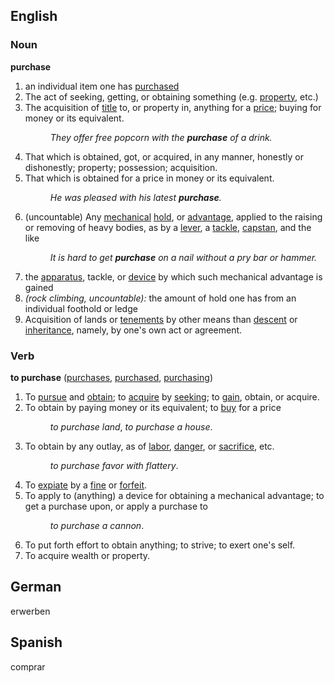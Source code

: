 ==English==

===Noun===
'''purchase'''
# an individual item one has [[purchased]]
#The act of seeking, getting, or obtaining something (e.g. [[property]], etc.)
#The acquisition of [[title]] to, or property in, anything for a [[price]]; buying for money or its equivalent.
#:''They offer free popcorn with the '''purchase''' of a drink.''
#That which is obtained, got, or acquired, in any manner, honestly or dishonestly; property; possession; acquisition.
#That which is obtained for a price in money or its equivalent.
#:''He was pleased with his latest '''purchase'''.''
#(uncountable) Any [[mechanical]] [[hold]], or [[advantage]], applied to the raising or removing of heavy bodies, as by a [[lever]], a [[tackle]], [[capstan]], and the like
#:''It is hard to get '''purchase''' on a nail without a pry bar or hammer.''
#the [[apparatus]], tackle, or [[device]] by which such mechanical advantage is gained
# ''(rock climbing, uncountable):'' the amount of hold one has from an individual foothold or ledge
#Acquisition of lands or [[tenements]] by other means than [[descent]] or [[inheritance]], namely, by one's own act or agreement.

===Verb===
'''to purchase'''  ([[purchases]], [[purchased]], [[purchasing]])
#To [[pursue]] and [[obtain]]; to [[acquire]] by [[seeking]]; to [[gain]], obtain, or acquire.
#To obtain by paying money or its equivalent; to [[buy]] for a price
#:''to purchase land'', ''to purchase a house''.
#To obtain by any outlay, as of [[labor]], [[danger]], or [[sacrifice]], etc.
#:''to purchase favor with flattery''.
#To [[expiate]] by a [[fine]] or [[forfeit]].
#To apply to (anything) a device for obtaining a mechanical advantage; to get a purchase upon, or apply a purchase to
#:''to purchase a cannon''.
#To put forth effort to obtain anything; to strive; to exert one's self.
#To acquire wealth or property.


==German==

erwerben

==Spanish==

comprar